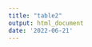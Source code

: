 ```yaml
---
title: "table2"
output: html_document
date: '2022-06-21'
---
```



\begin{table}[H]
  \caption{Summary of congruified nodes ages. See Figure 3, step C3.}
  \label{tbl:table2}
  \includegraphics[width=\linewidth]{../tables/table-fringillidae-small-example-summary.png}
\end{table}

